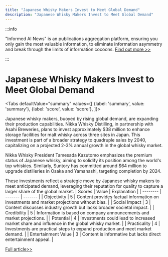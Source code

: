```yaml
---
title: "Japanese Whisky Makers Invest to Meet Global Demand"
description: "Japanese Whisky Makers Invest to Meet Global Demand"
---
```



:::info

"Informed AI News" is an publications aggregation platform, ensuring you only gain the most valuable information, to eliminate information asymmetry and break through the limits of information cocoons.  [Find out more >>](/)

:::

# Japanese Whisky Makers Invest to Meet Global Demand


<Tabs
	defaultValue="summary"
	values={[
	{label: 'summary', value: 'summary'},
	{label: 'score', value: 'score'},
]}>
<TabItem value="summary">

Japanese whisky makers, buoyed by rising global demand, are expanding their production capabilities. Nikka Whisky Distilling, in partnership with Asahi Breweries, plans to invest approximately $38 million to enhance storage facilities for malt whisky across three sites in Japan. This investment is part of a broader strategy to quadruple sales by 2040, capitalizing on a projected 2-3% annual growth in the global whisky market.

Nikka Whisky President Tamesada Kazutomo emphasizes the premium status of Japanese whisky, aiming to solidify its position among the world's top whiskies. Similarly, Suntory has committed around $64 million to upgrade distilleries in Osaka and Yamanashi, targeting completion by 2024.

These investments reflect a strategic move by Japanese whisky makers to meet anticipated demand, leveraging their reputation for quality to capture a larger share of the global market.
</TabItem>
<TabItem value="score">
	| Scores     | Value   | Explanation |
	| -------- | ------- | ------- |
	| Objectivity  | 5    | Content provides factual information on investments and market projections without bias.    |
	| Social Impact | 3     | Content discusses industry growth but lacks broader societal impact.    |
	| Credibility    | 5    | Information is based on company announcements and market projections.    |
	| Potential    | 4    | Investments could lead to increased market share and influence in the global whisky market.    |
	| Practicality    | 4    | Investments are practical steps to expand production and meet market demand.    |
	| Entertainment Value    | 3    | Content is informative but lacks direct entertainment appeal.    |
</TabItem>
</Tabs>

[Full article>>](https://www3.nhk.or.jp/nhkworld/en/news/20240605_29/)
